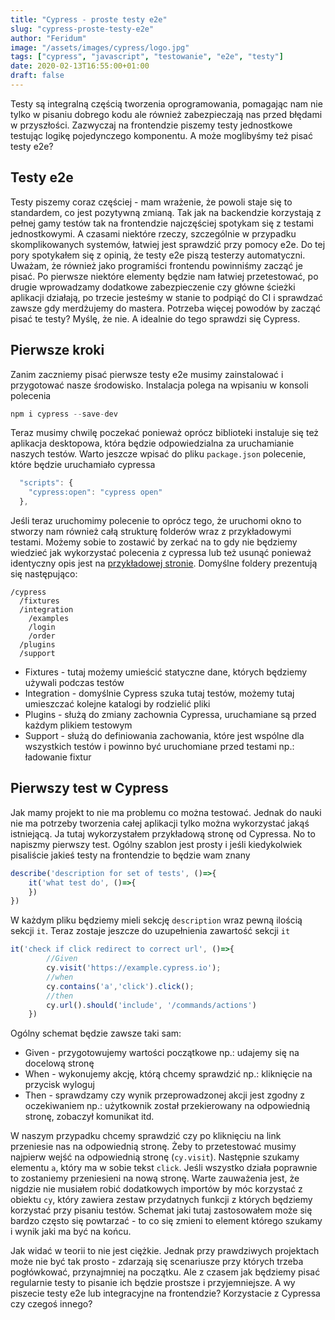 ```yaml
---
title: "Cypress - proste testy e2e"
slug: "cypress-proste-testy-e2e"
author: "Feridum"
image: "/assets/images/cypress/logo.jpg"
tags: ["cypress", "javascript", "testowanie", "e2e", "testy"]
date: 2020-02-13T16:55:00+01:00
draft: false
---
```


Testy są integralną częścią tworzenia oprogramowania, pomagając nam nie tylko w pisaniu dobrego kodu ale również zabezpieczają nas przed błędami w przyszłości. Zazwyczaj na frontendzie piszemy testy jednostkowe testując logikę pojedynczego komponentu. A może moglibyśmy też pisać testy e2e?



##  Testy e2e

Testy piszemy coraz częściej  - mam wrażenie, że powoli staje się to standardem, co jest pozytywną zmianą. Tak jak na backendzie korzystają z pełnej gamy testów tak na frontendzie najczęściej spotykam się z testami jednostkowymi. A czasami niektóre rzeczy, szczególnie w przypadku skomplikowanych systemów, łatwiej jest sprawdzić przy pomocy e2e. Do tej pory spotykałem się z opinią, że testy e2e piszą testerzy automatyczni. Uważam, że również jako programiści frontendu powinniśmy zacząć je pisać. Po pierwsze niektóre elementy będzie nam łatwiej przetestować, po drugie wprowadzamy dodatkowe zabezpieczenie czy główne ścieżki aplikacji działają, po trzecie jesteśmy w stanie to podpiąć do CI i sprawdzać zawsze gdy merdżujemy do mastera. Potrzeba więcej powodów by zacząć pisać te testy? Myślę, że nie. A idealnie do tego sprawdzi się Cypress.

## Pierwsze kroki

Zanim zaczniemy pisać pierwsze testy e2e musimy zainstalować i przygotować nasze środowisko. Instalacja polega na wpisaniu w konsoli polecenia 

```js
npm i cypress --save-dev
```

Teraz musimy chwilę poczekać ponieważ oprócz biblioteki instaluje się też aplikacja desktopowa, która będzie odpowiedzialna za uruchamianie naszych testów. Warto jeszcze wpisać do pliku `package.json` polecenie, które będzie uruchamiało cypressa

```js
  "scripts": {
    "cypress:open": "cypress open"
  },
```

Jeśli teraz uruchomimy polecenie to oprócz tego, że uruchomi okno to stworzy nam również całą strukturę folderów wraz z przykładowymi testami. Możemy sobie to zostawić by zerkać na to gdy nie będziemy wiedzieć jak wykorzystać polecenia z cypressa lub też usunąć ponieważ identyczny opis jest na [przykładowej stronie](https://example.cypress.io/). Domyślne foldery prezentują się następująco: 

```text
/cypress
  /fixtures
  /integration
    /examples
    /login
    /order
  /plugins
  /support
```

- Fixtures - tutaj możemy umieścić statyczne dane, których będziemy używali podczas testów
- Integration - domyślnie Cypress szuka tutaj testów, możemy tutaj umieszczać kolejne katalogi by rodzielić pliki
- Plugins - służą do zmiany zachownia Cypressa, uruchamiane są przed każdym plikiem testowym
- Support - służą do definiowania zachowania, które jest wspólne dla wszystkich testów i powinno być uruchomiane przed testami np.: ładowanie fixtur 

## Pierwszy test w Cypress

Jak mamy projekt to nie ma problemu co można testować. Jednak do nauki nie ma potrzeby tworzenia całej aplikacji tylko można wykorzystać jakąś istniejącą. Ja tutaj wykorzystałem przykładową stronę od Cypressa. No to napiszmy pierwszy test.  Ogólny szablon jest prosty i jeśli kiedykolwiek pisaliście jakieś testy na frontendzie to będzie wam znany

```js
describe('description for set of tests', ()=>{
    it('what test do', ()=>{
    })
})
```

W każdym pliku będziemy mieli sekcję `description` wraz pewną ilością sekcji `it`. Teraz zostaje jeszcze do uzupełnienia zawartość sekcji `it`

```js
it('check if click redirect to correct url', ()=>{
        //Given
        cy.visit('https://example.cypress.io');
        //when
        cy.contains('a','click').click();
        //then
        cy.url().should('include', '/commands/actions')
    })
```

Ogólny schemat będzie zawsze taki sam: 

- Given - przygotowujemy wartości początkowe np.: udajemy się na docelową stronę
- When - wykonujemy akcję, którą chcemy sprawdzić np.: kliknięcie na przycisk wyloguj
- Then - sprawdzamy czy wynik przeprowadzonej akcji jest zgodny z oczekiwaniem np.: użytkownik został przekierowany na odpowiednią stronę, zobaczył komunikat itd.

W naszym przypadku chcemy sprawdzić czy po kliknięciu na link przeniesie nas na odpowiednią stronę. Żeby to przetestować musimy najpierw wejść na odpowiednią stronę (`cy.visit`). Następnie szukamy elementu `a`, który ma w sobie tekst `click`. Jeśli wszystko działa poprawnie to zostaniemy przeniesieni na nową stronę. Warte zauważenia jest, że nigdzie nie musiałem robić dodatkowych importów by móc korzystać z obiektu `cy`, który zawiera zestaw przydatnych funkcji z których będziemy korzystać przy pisaniu testów. Schemat jaki tutaj zastosowałem może się bardzo często się powtarzać - to co się zmieni to element którego szukamy i wynik jaki ma być na końcu.

Jak widać w teorii to nie jest ciężkie. Jednak przy prawdziwych projektach może nie być tak prosto - zdarzają się scenariusze przy których trzeba pogłówkować, przynajmniej na początku. Ale z czasem jak będziemy pisać regularnie testy to pisanie ich będzie prostsze i przyjemniejsze. A wy piszecie testy e2e lub integracyjne na frontendzie? Korzystacie z Cypressa czy czegoś innego?

